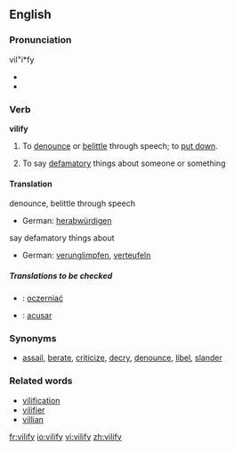 {{was wotd|2007|February|27}}
==English==

===Pronunciation===
vil"i*fy
*{{IPA|/'vɪl.ɪ.faɪ/}}
*{{audio|en-us-vilify.ogg|Audio (US)}}

===Verb===
'''vilify'''

# {{transitive}} To [[denounce]] or [[belittle]] through speech; to [[put down]].
# {{transitive}} To say [[defamatory]] things about someone or something
====Translation====
;denounce, belittle through speech
*German: [[herabwürdigen]]
;say defamatory things about
*German: [[verunglimpfen]], [[verteufeln]]

=====Translations to be checked=====
*{{ttbc|Polish}}: [[oczerniać]]
*{{ttbc|Spanish}}: [[acusar]]

===Synonyms===
* [[assail]], [[berate]], [[criticize]], [[decry]], [[denounce]], [[libel]], [[slander]]

===Related words===
* [[vilification]]
* [[vilifier]]
* [[villian]]

[[fr:vilify]]
[[io:vilify]]
[[vi:vilify]]
[[zh:vilify]]